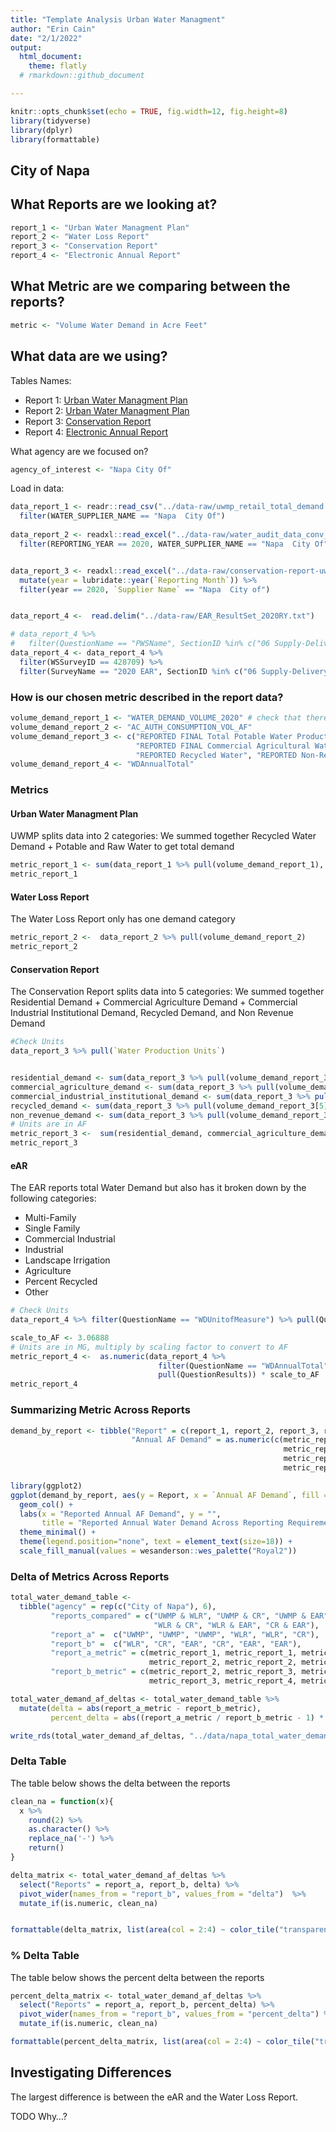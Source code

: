 ```yaml
---
title: "Template Analysis Urban Water Managment"
author: "Erin Cain"
date: "2/1/2022"
output: 
  html_document:
    theme: flatly
  # rmarkdown::github_document

---
```


```r
knitr::opts_chunk$set(echo = TRUE, fig.width=12, fig.height=8)
library(tidyverse)
library(dplyr)
library(formattable)
```

## City of Napa
 
## What Reports are we looking at? 

```r
report_1 <- "Urban Water Managment Plan"
report_2 <- "Water Loss Report"
report_3 <- "Conservation Report"
report_4 <- "Electronic Annual Report"
```

## What Metric are we comparing between the reports?

```r
metric <- "Volume Water Demand in Acre Feet"
```

## What data are we using?

Tables Names: 

* Report 1: [Urban Water Managment Plan](https://wuedata.water.ca.gov/uwmp_export_2020.asp)
* Report 2: [Urban Water Managment Plan](https://wuedata.water.ca.gov/awwa_export)
* Report 3: [Conservation Report](https://www.waterboards.ca.gov/water_issues/programs/conservation_portal/conservation_reporting.html)
* Report 4: [Electronic Annual Report](https://www.waterboards.ca.gov/drinking_water/certlic/drinkingwater/eardata.html)

What agency are we focused on? 

```r
agency_of_interest <- "Napa City Of"
```


Load in data: 
```r
data_report_1 <- readr::read_csv("../data-raw/uwmp_retail_total_demand.csv") %>% 
  filter(WATER_SUPPLIER_NAME == "Napa  City Of")
  
data_report_2 <- readxl::read_excel("../data-raw/water_audit_data_conv_to_af.xlsx") %>% 
  filter(REPORTING_YEAR == 2020, WATER_SUPPLIER_NAME == "Napa  City Of") 


data_report_3 <- readxl::read_excel("../data-raw/conservation-report-uw-supplier-data120721.xlsx") %>% 
  mutate(year = lubridate::year(`Reporting Month`)) %>%
  filter(year == 2020, `Supplier Name` == "Napa  City of")


data_report_4 <-  read.delim("../data-raw/EAR_ResultSet_2020RY.txt")

# data_report_4 %>%
#   filter(QuestionName == "PWSName", SectionID %in% c("06 Supply-Delivery", "01 Intro"), QuestionResults == "NAPA, CITY OF") 
data_report_4 <- data_report_4 %>%
  filter(WSSurveyID == 428709) %>%
  filter(SurveyName == "2020 EAR", SectionID %in% c("06 Supply-Delivery", "01 Intro")) 
```

### How is our chosen metric described in the report data?

```r
volume_demand_report_1 <- "WATER_DEMAND_VOLUME_2020" # check that there is only one catagory, if not sum up
volume_demand_report_2 <- "AC_AUTH_CONSUMPTION_VOL_AF"
volume_demand_report_3 <- c("REPORTED FINAL Total Potable Water Production", "FINAL Percent Residential Use", 
                            "REPORTED FINAL Commercial Agricultural Water", "REPORTED FINAL Commercial, Industrial, and Institutional Water", 
                            "REPORTED Recycled Water", "REPORTED Non-Revenue Water") # Need to sum up reported metrics to get total demand 
volume_demand_report_4 <- "WDAnnualTotal"
```


### Metrics {.tabset}

#### Urban Water Managment Plan

UWMP splits data into 2 categories: We summed together Recycled Water Demand + Potable and Raw Water to get total demand 

```r
metric_report_1 <- sum(data_report_1 %>% pull(volume_demand_report_1), na.rm = T) # Summing together Recycled Water Demand + Potable and Raw Water to get total demand 
metric_report_1
```

#### Water Loss Report 

The Water Loss Report only has one demand category 
```r
metric_report_2 <-  data_report_2 %>% pull(volume_demand_report_2)
metric_report_2 

```

#### Conservation Report 
The Conservation Report splits data into 5 categories: We summed together Residential Demand + Commercial Agriculture Demand + Commercial Industrial Institutional Demand, Recycled Demand, and Non Revenue Demand
```r
#Check Units
data_report_3 %>% pull(`Water Production Units`) 


residential_demand <- sum(data_report_3 %>% pull(volume_demand_report_3[1]) * ((data_report_3 %>% pull(volume_demand_report_3[2]))/100), na.rm = T) 
commercial_agriculture_demand <- sum(data_report_3 %>% pull(volume_demand_report_3[3]), na.rm = T)
commercial_industrial_institutional_demand <- sum(data_report_3 %>% pull(volume_demand_report_3[4]), na.rm = T)
recycled_demand <- sum(data_report_3 %>% pull(volume_demand_report_3[5]), na.rm = T)
non_revenue_demand <- sum(data_report_3 %>% pull(volume_demand_report_3[6]), na.rm = T)
# Units are in AF
metric_report_3 <-  sum(residential_demand, commercial_agriculture_demand, commercial_industrial_institutional_demand, recycled_demand, non_revenue_demand, na.rm = T)
metric_report_3 
```

#### eAR
The EAR reports total Water Demand but also has it broken down by the following categories: 

* Multi-Family 
* Single Family
* Commercial Industrial 
* Industrial
* Landscape Irrigation 
* Agriculture 
* Percent Recycled 
* Other

```r
# Check Units 
data_report_4 %>% filter(QuestionName == "WDUnitofMeasure") %>% pull(QuestionResults)

scale_to_AF <- 3.06888
# Units are in MG, multiply by scaling factor to convert to AF
metric_report_4 <-  as.numeric(data_report_4 %>% 
                                 filter(QuestionName == "WDAnnualTotal") %>% 
                                 pull(QuestionResults)) * scale_to_AF
metric_report_4 
```

### Summarizing Metric Across Reports 

```r
demand_by_report <- tibble("Report" = c(report_1, report_2, report_3, report_4),
                           "Annual AF Demand" = as.numeric(c(metric_report_1, 
                                                             metric_report_2, 
                                                             metric_report_3, 
                                                             metric_report_4)))
```

```r
library(ggplot2)
ggplot(demand_by_report, aes(y = Report, x = `Annual AF Demand`, fill = Report)) +
  geom_col() + 
  labs(x = "Reported Annual AF Demand", y = "", 
       title = "Reported Annual Water Demand Across Reporting Requirements") +
  theme_minimal() +
  theme(legend.position="none", text = element_text(size=18)) + 
  scale_fill_manual(values = wesanderson::wes_palette("Royal2"))

```

### Delta of Metrics Across Reports {.tabset}

```r
total_water_demand_table <- 
  tibble("agency" = rep(c("City of Napa"), 6),
         "reports_compared" = c("UWMP & WLR", "UWMP & CR", "UWMP & EAR", 
                                "WLR & CR", "WLR & EAR", "CR & EAR"),
         "report_a" =  c("UWMP", "UWMP", "UWMP", "WLR", "WLR", "CR"),
         "report_b" =  c("WLR", "CR", "EAR", "CR", "EAR", "EAR"),
         "report_a_metric" = c(metric_report_1, metric_report_1, metric_report_1,
                               metric_report_2, metric_report_2, metric_report_3), 
         "report_b_metric" = c(metric_report_2, metric_report_3, metric_report_4, 
                               metric_report_3, metric_report_4, metric_report_4),)

total_water_demand_af_deltas <- total_water_demand_table %>% 
  mutate(delta = abs(report_a_metric - report_b_metric), 
         percent_delta = abs((report_a_metric / report_b_metric - 1) * 100))

write_rds(total_water_demand_af_deltas, "../data/napa_total_water_demand_af_deltas.rds")
```



### Delta Table 

The table below shows the delta between the reports

```r

clean_na = function(x){
  x %>%
    round(2) %>%
    as.character() %>%
    replace_na('-') %>%
    return()
}

delta_matrix <- total_water_demand_af_deltas %>% 
  select("Reports" = report_a, report_b, delta) %>%
  pivot_wider(names_from = "report_b", values_from = "delta")  %>%
  mutate_if(is.numeric, clean_na)


formattable(delta_matrix, list(area(col = 2:4) ~ color_tile("transparent", "pink")))
```

### % Delta Table 

The table below shows the percent delta between the reports

```r
percent_delta_matrix <- total_water_demand_af_deltas %>% 
  select("Reports" = report_a, report_b, percent_delta) %>%
  pivot_wider(names_from = "report_b", values_from = "percent_delta") %>%
  mutate_if(is.numeric, clean_na)

formattable(percent_delta_matrix, list(area(col = 2:4) ~ color_tile("transparent", "pink")))
```



## Investigating Differences 

The largest difference is between the eAR and the Water Loss Report. 

TODO Why...?